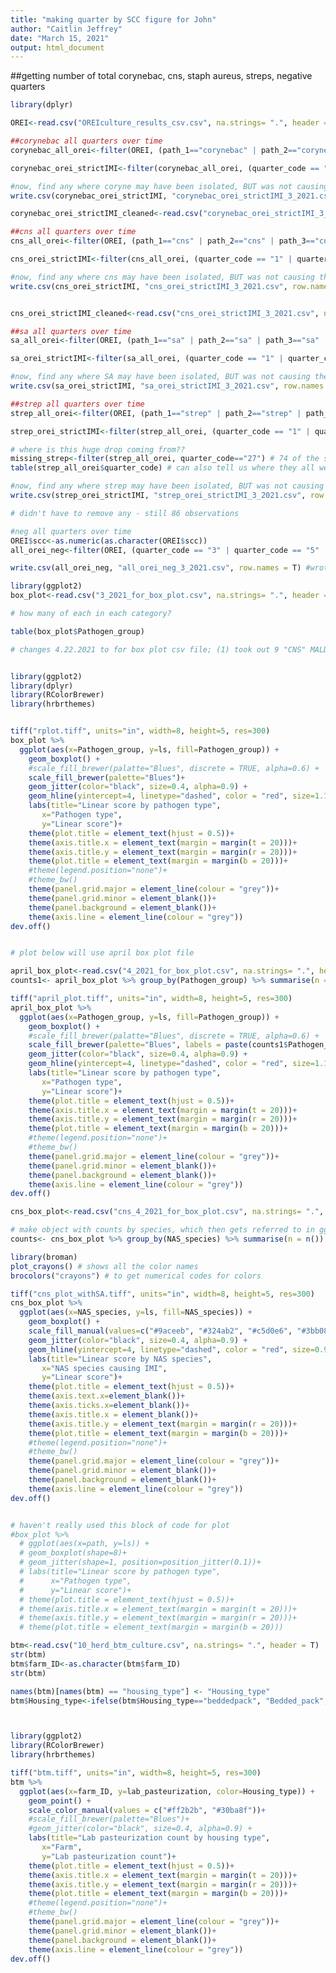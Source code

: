 ```yaml
---
title: "making quarter by SCC figure for John"
author: "Caitlin Jeffrey"
date: "March 15, 2021"
output: html_document
---
```


##getting number of total corynebac, cns, staph aureus, streps, negative quarters

```r
library(dplyr)

OREI<-read.csv("OREIculture_results_csv.csv", na.strings= ".", header = T)

##corynebac all quarters over time
corynebac_all_orei<-filter(OREI, (path_1=="corynebac" | path_2=="corynebac" | path_3=="corynebac" | path_4=="corynebac")) #142 observations- these are single quarters from a single visit! differs from total number corynebac isolated bc some quarters have 2 corynebac each

corynebac_orei_strictIMI<-filter(corynebac_all_orei, (quarter_code == "1" | quarter_code == "2" | quarter_code == "21" | quarter_code =="35")) #84 observations, over 4 visits

#now, find any where coryne may have been isolated, BUT was not causing the IMI, and remove from list
write.csv(corynebac_orei_strictIMI, "corynebac_orei_strictIMI_3_2021.csv", row.names = T) #wrote out csv to clean by hand in excel

corynebac_orei_strictIMI_cleaned<-read.csv("corynebac_orei_strictIMI_3_2021.csv", na.strings= ".", header = T) #only had to remove one observation, so down to 83

```


```r
##cns all quarters over time
cns_all_orei<-filter(OREI, (path_1=="cns" | path_2=="cns" | path_3=="cns" | path_4=="cns")) #741 observations- these are single quarters from a single visit! differs from total number cns isolated bc some quarters have 2 cns each

cns_orei_strictIMI<-filter(cns_all_orei, (quarter_code == "1" | quarter_code == "2" | quarter_code == "21" | quarter_code =="35")) #614 observations, over 4 visits

#now, find any where cns may have been isolated, BUT was not causing the IMI, and remove from list
write.csv(cns_orei_strictIMI, "cns_orei_strictIMI_3_2021.csv", row.names = T) #wrote out csv to clean by hand in excel


cns_orei_strictIMI_cleaned<-read.csv("cns_orei_strictIMI_3_2021.csv", na.strings= ".", header = T) #only had to remove one observation, so down to 613
```

```r
##sa all quarters over time
sa_all_orei<-filter(OREI, (path_1=="sa" | path_2=="sa" | path_3=="sa" | path_4=="sa")) #136 observations

sa_orei_strictIMI<-filter(sa_all_orei, (quarter_code == "1" | quarter_code == "2" | quarter_code == "21" | quarter_code =="35")) #119 observations, over 4 visits

#now, find any where SA may have been isolated, BUT was not causing the IMI, and remove from list
write.csv(sa_orei_strictIMI, "sa_orei_strictIMI_3_2021.csv", row.names = T) # didn't need to remove any, 119 observations
```

```r
##strep all quarters over time
strep_all_orei<-filter(OREI, (path_1=="strep" | path_2=="strep" | path_3=="strep" | path_4=="strep")) #197 observations- these are single quarters from a single visit! differs from total number strep isolated bc some quarters have 2 strep each

strep_orei_strictIMI<-filter(strep_all_orei, (quarter_code == "1" | quarter_code == "2" | quarter_code == "21" | quarter_code =="35")) #86 observations, over 4 visits

# where is this huge drop coming from??
missing_strep<-filter(strep_all_orei, quarter_code=="27") # 74 of the strep from all infections were MIXED!!
table(strep_all_orei$quarter_code) # can also tell us where they all went with this code

#now, find any where strep may have been isolated, BUT was not causing the IMI, and remove from list
write.csv(strep_orei_strictIMI, "strep_orei_strictIMI_3_2021.csv", row.names = T) #wrote out csv to clean by hand in excel

# didn't have to remove any - still 86 observations
```

```r
#neg all quarters over time
OREI$scc<-as.numeric(as.character(OREI$scc))
all_orei_neg<-filter(OREI, (quarter_code == "3" | quarter_code == "5" | quarter_code =="6")) # 2290 observations

write.csv(all_orei_neg, "all_orei_neg_3_2021.csv", row.names = T) #wrote out csv to clean by hand in excel
```



```r
library(ggplot2)
box_plot<-read.csv("3_2021_for_box_plot.csv", na.strings= ".", header = T)

# how many of each in each category?

table(box_plot$Pathogen_group)

# changes 4.22.2021 to for box plot csv file; (1) took out 9 "CNS" MALDI couldn't ID, (2) added CNS species to a column called "Pathogen_group_specifically", which has CNS by species but other groups just generally still (Strep, Coryne)


library(ggplot2)
library(dplyr)
library(RColorBrewer)
library(hrbrthemes)


tiff("rplot.tiff", units="in", width=8, height=5, res=300)
box_plot %>%
  ggplot(aes(x=Pathogen_group, y=ls, fill=Pathogen_group)) +
    geom_boxplot() +
    #scale_fill_brewer(palatte="Blues", discrete = TRUE, alpha=0.6) +
    scale_fill_brewer(palette="Blues")+
    geom_jitter(color="black", size=0.4, alpha=0.9) +
    geom_hline(yintercept=4, linetype="dashed", color = "red", size=1.1)+
    labs(title="Linear score by pathogen type",
       x="Pathogen type",
       y="Linear score")+
    theme(plot.title = element_text(hjust = 0.5))+
    theme(axis.title.x = element_text(margin = margin(t = 20)))+
    theme(axis.title.y = element_text(margin = margin(r = 20)))+
    theme(plot.title = element_text(margin = margin(b = 20)))+
    #theme(legend.position="none")+
    #theme_bw()
    theme(panel.grid.major = element_line(colour = "grey"))+
    theme(panel.grid.minor = element_blank())+
    theme(panel.background = element_blank())+
    theme(axis.line = element_line(colour = "grey"))
dev.off()


# plot below will use april box plot file

april_box_plot<-read.csv("4_2021_for_box_plot.csv", na.strings= ".", header = T)
counts1<- april_box_plot %>% group_by(Pathogen_group) %>% summarise(n = n())

tiff("april_plot.tiff", units="in", width=8, height=5, res=300)
april_box_plot %>%
  ggplot(aes(x=Pathogen_group, y=ls, fill=Pathogen_group)) +
    geom_boxplot() +
    #scale_fill_brewer(palatte="Blues", discrete = TRUE, alpha=0.6) +
    scale_fill_brewer(palette="Blues", labels = paste(counts1$Pathogen_group, "n =", counts1$n))+
    geom_jitter(color="black", size=0.4, alpha=0.9) +
    geom_hline(yintercept=4, linetype="dashed", color = "red", size=1.1)+
    labs(title="Linear score by pathogen type",
       x="Pathogen type",
       y="Linear score")+
    theme(plot.title = element_text(hjust = 0.5))+
    theme(axis.title.x = element_text(margin = margin(t = 20)))+
    theme(axis.title.y = element_text(margin = margin(r = 20)))+
    theme(plot.title = element_text(margin = margin(b = 20)))+
    #theme(legend.position="none")+
    #theme_bw()
    theme(panel.grid.major = element_line(colour = "grey"))+
    theme(panel.grid.minor = element_blank())+
    theme(panel.background = element_blank())+
    theme(axis.line = element_line(colour = "grey"))
dev.off()

cns_box_plot<-read.csv("cns_4_2021_for_box_plot.csv", na.strings= ".", header = T)

# make object with counts by species, which then gets referred to in ggplot coding chunk
counts<- cns_box_plot %>% group_by(NAS_species) %>% summarise(n = n())

library(broman)
plot_crayons() # shows all the color names
brocolors("crayons") # to get numerical codes for colors

tiff("cns_plot_withSA.tiff", units="in", width=8, height=5, res=300)
cns_box_plot %>%
  ggplot(aes(x=NAS_species, y=ls, fill=NAS_species)) +
    geom_boxplot() +
    scale_fill_manual(values=c("#9aceeb", "#324ab2", "#c5d0e6", "#3bb08f", "#2b6cc4", "#979aaa", "#1f75fe", "#93dfb8", "#c8385a"), labels = paste(counts$NAS_species, "n =", counts$n))+ 
    geom_jitter(color="black", size=0.4, alpha=0.9) +
    geom_hline(yintercept=4, linetype="dashed", color = "red", size=0.9)+
    labs(title="Linear score by NAS species",
       x="NAS species causing IMI",
       y="Linear score")+
    theme(plot.title = element_text(hjust = 0.5))+
    theme(axis.text.x=element_blank())+
    theme(axis.ticks.x=element_blank())+
    theme(axis.title.x = element_blank())+
    theme(axis.title.y = element_text(margin = margin(r = 20)))+
    theme(plot.title = element_text(margin = margin(b = 20)))+
    #theme(legend.position="none")+
    #theme_bw()
    theme(panel.grid.major = element_line(colour = "grey"))+
    theme(panel.grid.minor = element_blank())+
    theme(panel.background = element_blank())+
    theme(axis.line = element_line(colour = "grey"))
dev.off()


# haven't really used this block of code for plot
#box_plot %>%
  # ggplot(aes(x=path, y=ls)) +
  # geom_boxplot(shape=8)+
  # geom_jitter(shape=1, position=position_jitter(0.1))+
  # labs(title="Linear score by pathogen type",
  #      x="Pathogen type",
  #      y="Linear score")+
  # theme(plot.title = element_text(hjust = 0.5))+
  # theme(axis.title.x = element_text(margin = margin(t = 20)))+
  # theme(axis.title.y = element_text(margin = margin(r = 20)))+
  # theme(plot.title = element_text(margin = margin(b = 20)))
```



```r
btm<-read.csv("10_herd_btm_culture.csv", na.strings= ".", header = T)
str(btm)
btm$farm_ID<-as.character(btm$farm_ID)
str(btm)

names(btm)[names(btm) == "housing_type"] <- "Housing_type"
btm$Housing_type<-ifelse(btm$Housing_type=="beddedpack", "Bedded_pack", "Tie_stall")



library(ggplot2)
library(RColorBrewer)
library(hrbrthemes)

tiff("btm.tiff", units="in", width=8, height=5, res=300)
btm %>%
  ggplot(aes(x=farm_ID, y=lab_pasteurization, color=Housing_type)) +
    geom_point() +
    scale_color_manual(values = c("#ff2b2b", "#30ba8f"))+
    #scale_fill_brewer(palette="Blues")+
    #geom_jitter(color="black", size=0.4, alpha=0.9) +
    labs(title="Lab pasteurization count by housing type",
       x="Farm",
       y="Lab pasteurization count")+
    theme(plot.title = element_text(hjust = 0.5))+
    theme(axis.title.x = element_text(margin = margin(t = 20)))+
    theme(axis.title.y = element_text(margin = margin(r = 20)))+
    theme(plot.title = element_text(margin = margin(b = 20)))+
    #theme(legend.position="none")+
    #theme_bw()
    theme(panel.grid.major = element_line(colour = "grey"))+
    theme(panel.grid.minor = element_blank())+
    theme(panel.background = element_blank())+
    theme(axis.line = element_line(colour = "grey"))
dev.off()
```









